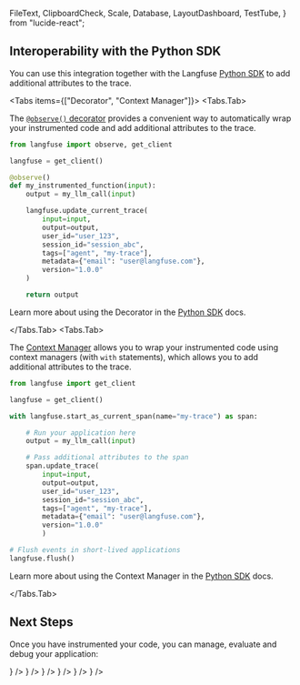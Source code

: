   FileText,
  ClipboardCheck,
  Scale,
  Database,
  LayoutDashboard,
  TestTube,
} from "lucide-react";

## Interoperability with the Python SDK

You can use this integration together with the Langfuse [Python SDK](/docs/sdk/python/sdk-v3) to add additional attributes to the trace.

<Tabs items={["Decorator", "Context Manager"]}>
<Tabs.Tab>

The [`@observe()` decorator](/docs/sdk/python/sdk-v3#observe-decorator) provides a convenient way to automatically wrap your instrumented code and add additional attributes to the trace.

```python
from langfuse import observe, get_client

langfuse = get_client()

@observe()
def my_instrumented_function(input):
    output = my_llm_call(input)

    langfuse.update_current_trace(
        input=input,
        output=output,
        user_id="user_123",
        session_id="session_abc",
        tags=["agent", "my-trace"],
        metadata={"email": "user@langfuse.com"},
        version="1.0.0"
    )

    return output
```

Learn more about using the Decorator in the [Python SDK](/docs/sdk/python/sdk-v3#observe-decorator) docs.

</Tabs.Tab>
<Tabs.Tab>

The [Context Manager](/docs/sdk/python/sdk-v3#context-managers) allows you to wrap your instrumented code using context managers (with `with` statements), which allows you to add additional attributes to the trace.

```python
from langfuse import get_client

langfuse = get_client()

with langfuse.start_as_current_span(name="my-trace") as span:

    # Run your application here
    output = my_llm_call(input)

    # Pass additional attributes to the span
    span.update_trace(
        input=input,
        output=output,
        user_id="user_123",
        session_id="session_abc",
        tags=["agent", "my-trace"],
        metadata={"email": "user@langfuse.com"},
        version="1.0.0"
        )

# Flush events in short-lived applications
langfuse.flush()
```

Learn more about using the Context Manager in the [Python SDK](/sdk-v3#context-managers) docs.

</Tabs.Tab>
</Tabs>

## Next Steps

Once you have instrumented your code, you can manage, evaluate and debug your application:

<Cards>
  <Cards.Card
    title="Manage prompts in langfuse"
    href="/docs/prompts/get-started"
    icon={<FileText />}
  />
  <Cards.Card
    title="Add evaluation scores"
    href="/docs/scores/custom"
    icon={<ClipboardCheck />}
  />
  <Cards.Card
    title="Run LLM-as-a-judge Evaluators"
    href="/docs/scores/model-based-evals"
    icon={<Scale />}
  />
  <Cards.Card
    title="Create datasets"
    href="/docs/datasets/overview"
    icon={<Database />}
  />
  <Cards.Card
    title="Create custom dashboards"
    href="/docs/analytics/custom-dashboards"
    icon={<LayoutDashboard />}
  />
  <Cards.Card
    title="Test queries in the Playground"
    href="/docs/playground"
    icon={<TestTube />}
  />
</Cards>
